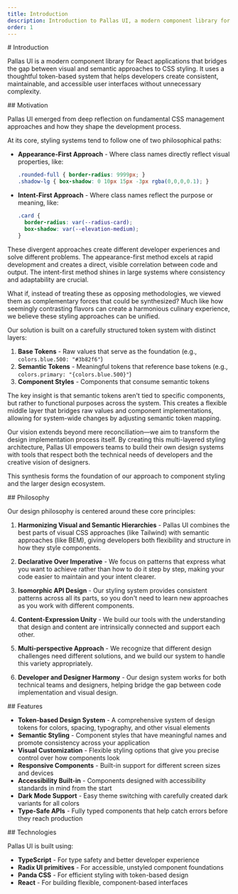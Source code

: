 ```yaml
---
title: Introduction
description: Introduction to Pallas UI, a modern component library for React applications that bridges visual and semantic CSS approaches
order: 1
---
```

<ContentContainer>
<Section>
# Introduction

Pallas UI is a modern component library for React applications that bridges the gap between visual and semantic approaches to CSS styling. It uses a thoughtful token-based system that helps developers create consistent, maintainable, and accessible user interfaces without unnecessary complexity.
</Section>

<Section>
## Motivation

Pallas UI emerged from deep reflection on fundamental CSS management approaches and how they shape the development process.

At its core, styling systems tend to follow one of two philosophical paths:

- **Appearance-First Approach** - Where class names directly reflect visual properties, like:
  ```css
  .rounded-full { border-radius: 9999px; }
  .shadow-lg { box-shadow: 0 10px 15px -3px rgba(0,0,0,0.1); }
  ```

- **Intent-First Approach** - Where class names reflect the purpose or meaning, like:
  ```css
  .card {
    border-radius: var(--radius-card);
    box-shadow: var(--elevation-medium);
  }
  ```

These divergent approaches create different developer experiences and solve different problems. The appearance-first method excels at rapid development and creates a direct, visible correlation between code and output. The intent-first method shines in large systems where consistency and adaptability are crucial.

What if, instead of treating these as opposing methodologies, we viewed them as complementary forces that could be synthesized? Much like how seemingly contrasting flavors can create a harmonious culinary experience, we believe these styling approaches can be unified.

Our solution is built on a carefully structured token system with distinct layers:

1. **Base Tokens** - Raw values that serve as the foundation (e.g., `colors.blue.500: "#3b82f6"`)
2. **Semantic Tokens** - Meaningful tokens that reference base tokens (e.g., `colors.primary: "{colors.blue.500}"`)
3. **Component Styles** - Components that consume semantic tokens

The key insight is that semantic tokens aren't tied to specific components, but rather to functional purposes across the system. This creates a flexible middle layer that bridges raw values and component implementations, allowing for system-wide changes by adjusting semantic token mapping.

Our vision extends beyond mere reconciliation—we aim to transform the design implementation process itself. By creating this multi-layered styling architecture, Pallas UI empowers teams to build their own design systems with tools that respect both the technical needs of developers and the creative vision of designers.

This synthesis forms the foundation of our approach to component styling and the larger design ecosystem.
</Section>

<Section>
## Philosophy

Our design philosophy is centered around these core principles:

1. **Harmonizing Visual and Semantic Hierarchies** - Pallas UI combines the best parts of visual CSS approaches (like Tailwind) with semantic approaches (like BEM), giving developers both flexibility and structure in how they style components.

2. **Declarative Over Imperative** - We focus on patterns that express what you want to achieve rather than how to do it step by step, making your code easier to maintain and your intent clearer.

3. **Isomorphic API Design** - Our styling system provides consistent patterns across all its parts, so you don't need to learn new approaches as you work with different components.

4. **Content-Expression Unity** - We build our tools with the understanding that design and content are intrinsically connected and support each other.

5. **Multi-perspective Approach** - We recognize that different design challenges need different solutions, and we build our system to handle this variety appropriately.

6. **Developer and Designer Harmony** - Our design system works for both technical teams and designers, helping bridge the gap between code implementation and visual design.
</Section>

<Section>
## Features

- **Token-based Design System** - A comprehensive system of design tokens for colors, spacing, typography, and other visual elements
- **Semantic Styling** - Component styles that have meaningful names and promote consistency across your application
- **Visual Customization** - Flexible styling options that give you precise control over how components look
- **Responsive Components** - Built-in support for different screen sizes and devices
- **Accessibility Built-in** - Components designed with accessibility standards in mind from the start
- **Dark Mode Support** - Easy theme switching with carefully created dark variants for all colors
- **Type-Safe APIs** - Fully typed components that help catch errors before they reach production
</Section>

<Section>
## Technologies

Pallas UI is built using:

- **TypeScript** - For type safety and better developer experience
- **Radix UI primitives** - For accessible, unstyled component foundations
- **Panda CSS** - For efficient styling with token-based design
- **React** - For building flexible, component-based interfaces
</Section>

</ContentContainer>
